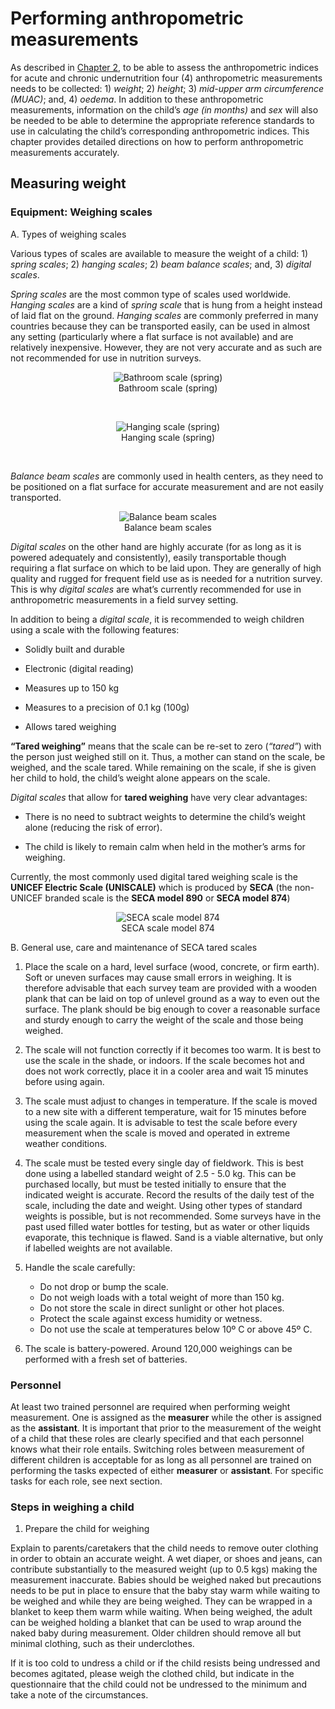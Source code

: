 # Performing anthropometric measurements {#anthro2}

As described in [Chapter 2](#anthro1), to be able to assess the anthropometric indices for acute and chronic undernutrition four (4) anthropometric measurements needs to be collected: 1) *weight*; 2) *height*; 3) *mid-upper arm circumference (MUAC)*; and, 4) *oedema*. In addition to these anthropometric measurements, information on the child's *age (in months)* and *sex* will also be needed to be able to determine the appropriate reference standards to use in calculating the child's corresponding anthropometric indices. This chapter provides detailed directions on how to perform anthropometric measurements accurately.

## Measuring weight

### Equipment: Weighing scales

A. Types of weighing scales

Various types of scales are available to measure the weight of a child: 1) *spring scales*; 2) *hanging scales*; 2) *beam balance scales*; and, 3) *digital scales*.

*Spring scales* are the most common type of scales used worldwide. *Hanging scales* are a kind of *spring scale* that is hung from a height instead of laid flat on the ground. *Hanging scales* are commonly preferred in many countries because they can be transported easily, can be used in almost any setting (particularly where a flat surface is not available) and are relatively inexpensive. However, they are not very accurate and as such are not recommended for use in nutrition surveys.

<center>

![Bathroom scale (spring)](images/springScale.jpg) 

</center>

<center>

&nbsp;

![Hanging scale (spring)](images/hangingScale.png) 

</center>

&nbsp;

*Balance beam scales* are commonly used in health centers, as they need to be positioned on a flat surface for accurate measurement and are not easily transported.

<center>

![Balance beam scales](images/balanceBeam.jpg)

</center>

*Digital scales* on the other hand are highly accurate (for as long as it is powered adequately and consistently), easily transportable though requiring a flat surface on which to be laid upon. They are generally of high quality and rugged for frequent field use as is needed for a nutrition survey. This is why *digital scales* are what's currently recommended for use in anthropometric measurements in a field survey setting.

In addition to being a *digital scale*, it is recommended to weigh children using a scale with the following features:

* Solidly built and durable

* Electronic (digital reading)

* Measures up to 150 kg

* Measures to a precision of 0.1 kg (100g)

* Allows tared weighing

**“Tared weighing”** means that the scale can be re-set to zero (*“tared”*) with the person just weighed still on it. Thus, a mother can stand on the scale, be weighed, and the scale tared. While remaining on the scale, if she is given her child to hold, the child’s weight alone appears on the scale. 

*Digital scales* that allow for **tared weighing** have very clear advantages:

* There is no need to subtract weights to determine the child’s weight alone (reducing the risk of error).

* The child is likely to remain calm when held in the mother’s arms for weighing.

Currently, the most commonly used digital tared weighing scale is the **UNICEF Electric Scale (UNISCALE)** which is produced by **SECA** (the non-UNICEF branded scale is the **SECA model 890** or **SECA model 874**)

<center>

![SECA scale model 874](images/seca874.png)

</center>

B. General use, care and maintenance of SECA tared scales

1. Place the scale on a hard, level surface (wood, concrete, or firm earth). Soft or uneven surfaces may cause small errors in weighing. It is therefore advisable that each survey team are provided with a wooden plank that can be laid on top of unlevel ground as a way to even out the surface. The plank should be big enough to cover a reasonable surface and sturdy enough to carry the weight of the scale and those being weighed.

2. The scale will not function correctly if it becomes too warm.  It is best to use the scale in the shade, or indoors.  If the scale becomes hot and does not work correctly, place it in a cooler area and wait 15 minutes before using again.

3. The scale must adjust to changes in temperature. If the scale is moved to a new site with a different temperature, wait for 15 minutes before using the scale again. It is advisable to test the scale before every measurement when the scale is moved and operated in extreme weather conditions.

4. The scale must be tested every single day of fieldwork. This is best done using a labelled standard weight of 2.5 - 5.0 kg. This can be purchased locally, but must be tested initially to ensure that the indicated weight is accurate. Record the results of the daily test of the scale, including the date and weight. Using other types of standard weights is possible, but is not recommended. Some surveys have in the past used filled water bottles for testing, but as water or other liquids evaporate, this technique is flawed. Sand is a viable alternative, but only if labelled weights are not available.

5. Handle the scale carefully:
    * Do not drop or bump the scale.
    * Do not weigh loads with a total weight of more than 150 kg.
    * Do not store the scale in direct sunlight or other hot places.
    * Protect the scale against excess humidity or wetness.
    * Do not use the scale at temperatures below 10º C or above 45º C.
        
6. The scale is battery-powered. Around 120,000 weighings can be performed with a fresh set of batteries.

### Personnel

At least two trained personnel are required when performing weight measurement. One is assigned as the **measurer** while the other is assigned as the **assistant**. It is important that prior to the measurement of the weight of a child that these roles are clearly specified and that each personnel knows what their role entails. Switching roles between measurement of different children is acceptable for as long as all personnel are trained on performing the tasks expected of either **measurer** or **assistant**. For specific tasks for each role, see next section.

### Steps in weighing a child

1. Prepare the child for weighing

Explain to parents/caretakers that the child needs to remove outer clothing in order to obtain an accurate weight. A wet diaper, or shoes and jeans, can contribute substantially to the measured weight (up to 0.5 kgs) making the measurement inaccurate. Babies should be weighed naked but precautions needs to be put in place to ensure that the baby stay warm while waiting to be weighed and while they are being weighed. They can be wrapped in a blanket to keep them warm while waiting. When being weighed, the adult can be weighed holding a blanket that can be used to wrap around the naked baby during measurement. Older children should remove all but minimal clothing, such as their underclothes.

If it is too cold to undress a child or if the child resists being undressed and becomes agitated, please weigh the clothed child, but indicate in the questionnaire that the child could not be undressed to the minimum and take a note of the circumstances.




















